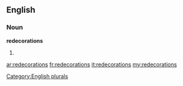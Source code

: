 ==English==

===Noun===
'''redecorations'''

# {{plural of|[[redecoration]]}}

[[Category:English plurals]]

[[ar:redecorations]]
[[fr:redecorations]]
[[it:redecorations]]
[[my:redecorations]]